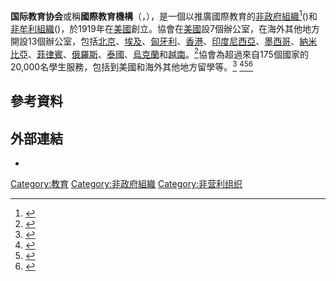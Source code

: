 '''国际教育协会'''或稱'''國際教育機構'''（{{lang|en|'''Institute of International Education'''}}，{{lang|en|'''IIE'''}}），是一個以推廣國際教育的[[非政府組織|非政府組織]]<ref>{{Cite web |url=http://www.iienetwork.org/?p=27475 |title=Nominate Your Program<!-- Bot generated title --> |accessdate=2008-08-02 |archive-date=2008-04-01 |archive-url=https://web.archive.org/web/20080401072042/http://www.iienetwork.org/?p=27475 |dead-url=no }}</ref>({{lang|en|[[非政府組織|NGO]]}})和[[非牟利組織|非牟利組織]]({{lang|en|[[NPO|NPO]]}})，於1919年在[[美國|美國]]創立。協會在[[美國|美國]]設7個辦公室，在海外其他地方開設13個辦公室，包括[[北京|北京]]、[[埃及|埃及]]、[[匈牙利|匈牙利]]、[[香港|香港]]、[[印度尼西亞|印度尼西亞]]、[[墨西哥|墨西哥]]、[[納米比亞|納米比亞]]、[[菲律賓|菲律賓]]、[[俄羅斯|俄羅斯]]、[[泰國|泰國]]、[[烏克蘭|烏克蘭]]和[[越南|越南]]。<ref>{{Cite web |url=http://www.iievn.org/ |title=IIE Vietnam |accessdate=2008-08-02 |archive-date=2008-07-04 |archive-url=https://web.archive.org/web/20080704055819/http://www.iievn.org/ |dead-url=no }}</ref>協會為超過來自175個國家的20,000名學生服務，包括到美國和海外其他地方留學等。<ref>{{Cite web |url=http://www.fundingusstudy.org/wbs/cont_edit.asp |title=Funding for US Study Online |accessdate=2008-08-02 |archive-date=2007-11-29 |archive-url=https://web.archive.org/web/20071129212704/http://www.fundingusstudy.org/wbs/cont_edit.asp |dead-url=yes }}</ref> <ref>{{Cite web |url=http://www.rockymountainiie.org/scholarship_information.asp |title=Rocky Mountain Regional Center |accessdate=2008-08-02 |archive-date=2007-04-28 |archive-url=https://web.archive.org/web/20070428104308/http://www.rockymountainiie.org/scholarship_information.asp |dead-url=no }}</ref><ref>{{Cite web |url=http://www.studyabroadfunding.org/ |title=Study Abroad Funding |accessdate=2008-08-02 |archive-date=2008-08-05 |archive-url=https://web.archive.org/web/20080805130618/http://www.studyabroadfunding.org/ |dead-url=no }}</ref><ref>{{Cite web |url=http://us.fulbrightonline.org/program_country.php?id=98 |title=Fulbright Online |accessdate=2008-08-02 |archive-date=2008-05-20 |archive-url=https://web.archive.org/web/20080520161053/http://us.fulbrightonline.org/program_country.php?id=98 |dead-url=no }}</ref>

==參考資料==
<div class="references-small">
<references />
</div>

==外部連結==
*{{cite web|url=http://www.iie.org/|title=IIE Online|accessdate=2008-08-02|archive-date=2008-08-13|archive-url=https://web.archive.org/web/20080813162043/http://www.iie.org/|dead-url=no}}

[[Category:教育|Category:教育]]
[[Category:非政府組織|Category:非政府組織]]
[[Category:非营利组织|Category:非营利组织]]


{{edu-stub}}